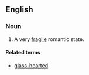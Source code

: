 ==English==

===Noun===
{{en-noun|head=[[heart]] of [[glass]]|hearts of glass}}

# {{context|idiomatic|lang=en}} A very [[fragile]] romantic state.

====Related terms====
* [[glass-hearted]]